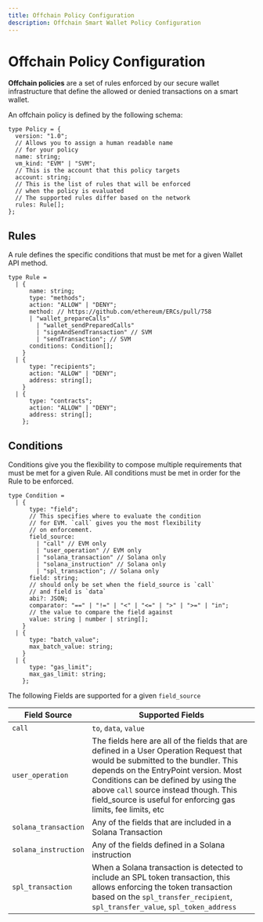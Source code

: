 ```yaml
---
title: Offchain Policy Configuration
description: Offchain Smart Wallet Policy Configuration
---
```


# Offchain Policy Configuration

**Offchain policies** are a set of rules enforced by our secure wallet infrastructure that define the allowed or denied transactions on a smart wallet.

An offchain policy is defined by the following schema:

```tsx
type Policy = {
  version: "1.0";
  // Allows you to assign a human readable name
  // for your policy
  name: string;
  vm_kind: "EVM" | "SVM";
  // This is the account that this policy targets
  account: string;
  // This is the list of rules that will be enforced
  // when the policy is evaluated
  // The supported rules differ based on the network
  rules: Rule[];
};
```

## Rules

A rule defines the specific conditions that must be met for a given Wallet API method.

```tsx
type Rule =
  | {
      name: string;
      type: "methods";
      action: "ALLOW" | "DENY";
      method: // https://github.com/ethereum/ERCs/pull/758
      | "wallet_prepareCalls"
        | "wallet_sendPreparedCalls"
        | "signAndSendTransaction" // SVM
        | "sendTransaction"; // SVM
      conditions: Condition[];
    }
  | {
      type: "recipients";
      action: "ALLOW" | "DENY";
      address: string[];
    }
  | {
      type: "contracts";
      action: "ALLOW" | "DENY";
      address: string[];
    };
```

## Conditions

Conditions give you the flexibility to compose multiple requirements that must be met for a given Rule. All conditions must be met in order for the Rule to be enforced.

```tsx
type Condition =
  | {
      type: "field";
      // This specifies where to evaluate the condition
      // for EVM. `call` gives you the most flexibility
      // on enforcement.
      field_source:
        | "call" // EVM only
        | "user_operation" // EVM only
        | "solana_transaction" // Solana only
        | "solana_instruction" // Solana only
        | "spl_transaction"; // Solana only
      field: string;
      // should only be set when the field_source is `call`
      // and field is `data`
      abi?: JSON;
      comparator: "==" | "!=" | "<" | "<=" | ">" | ">=" | "in";
      // the value to compare the field against
      value: string | number | string[];
    }
  | {
      type: "batch_value";
      max_batch_value: string;
    }
  | {
      type: "gas_limit";
      max_gas_limit: string;
    };
```

The following Fields are supported for a given `field_source`

| Field Source         | Supported Fields                                                                                                                                                                                                                                                                                                         |
| -------------------- | ------------------------------------------------------------------------------------------------------------------------------------------------------------------------------------------------------------------------------------------------------------------------------------------------------------------------ |
| `call`               | `to`, `data`, `value`                                                                                                                                                                                                                                                                                                    |
| `user_operation`     | The fields here are all of the fields that are defined in a User Operation Request that would be submitted to the bundler. This depends on the EntryPoint version. Most Conditions can be defined by using the above `call` source instead though. This field_source is useful for enforcing gas limits, fee limits, etc |
| `solana_transaction` | Any of the fields that are included in a Solana Transaction                                                                                                                                                                                                                                                              |
| `solana_instruction` | Any of the fields defined in a Solana instruction                                                                                                                                                                                                                                                                        |
| `spl_transaction`    | When a Solana transaction is detected to include an SPL token transaction, this allows enforcing the token transaction based on the `spl_transfer_recipient`, `spl_transfer_value`, `spl_token_address`                                                                                                                  |
